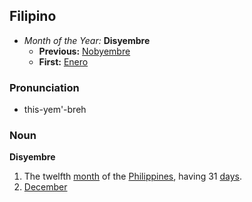 ==Filipino==
*''Month of the Year:'' '''Disyembre'''
**'''Previous:''' [[Nobyembre]]
**'''First:''' [[Enero]]

===Pronunciation===
*this-yem'-breh

===Noun===
'''Disyembre'''
#The twelfth [[month]] of the [[Philippines]], having 31 [[day]]s.
#[[December]]